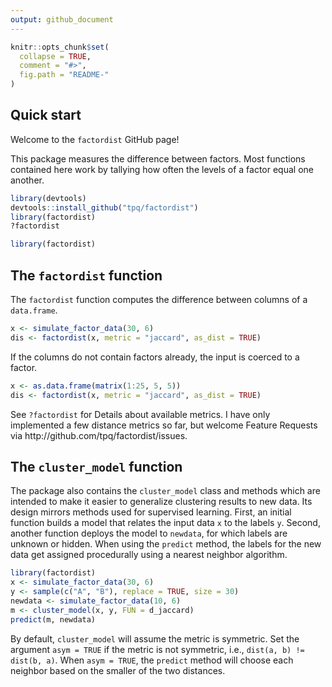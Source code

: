 ```yaml
---
output: github_document
---
```


<!-- README.md is generated from README.Rmd. Please edit that file -->

```r
knitr::opts_chunk$set(
  collapse = TRUE,
  comment = "#>",
  fig.path = "README-"
)
```

## Quick start

Welcome to the `factordist` GitHub page!

This package measures the difference between factors. Most functions contained here work by tallying how often the levels of a factor equal one another.

```r
library(devtools)
devtools::install_github("tpq/factordist")
library(factordist)
?factordist
```

```r
library(factordist)
```

## The `factordist` function

The `factordist` function computes the difference between columns of a `data.frame`.

```r
x <- simulate_factor_data(30, 6)
dis <- factordist(x, metric = "jaccard", as_dist = TRUE)
```

If the columns do not contain factors already, the input is coerced to a factor.

```r
x <- as.data.frame(matrix(1:25, 5, 5))
dis <- factordist(x, metric = "jaccard", as_dist = TRUE)
```

See `?factordist` for Details about available metrics. I have only implemented a few distance metrics so far, but welcome Feature Requests via http://github.com/tpq/factordist/issues.

## The `cluster_model` function

The package also contains the `cluster_model` class and methods which are intended to make it easier to generalize clustering results to new data. Its design mirrors methods used for supervised learning. First, an initial function builds a model that relates the input data `x` to the labels `y`. Second, another function deploys the model to `newdata`, for which labels are unknown or hidden. When using the `predict` method, the labels for the new data get assigned procedurally using a nearest neighbor algorithm.

```r
library(factordist)
x <- simulate_factor_data(30, 6)
y <- sample(c("A", "B"), replace = TRUE, size = 30)
newdata <- simulate_factor_data(10, 6)
m <- cluster_model(x, y, FUN = d_jaccard)
predict(m, newdata)
```

By default, `cluster_model` will assume the metric is symmetric. Set the argument `asym = TRUE` if the metric is not symmetric, i.e., `dist(a, b) != dist(b, a)`. When `asym = TRUE`, the `predict` method will choose each neighbor based on the smaller of the two distances.
